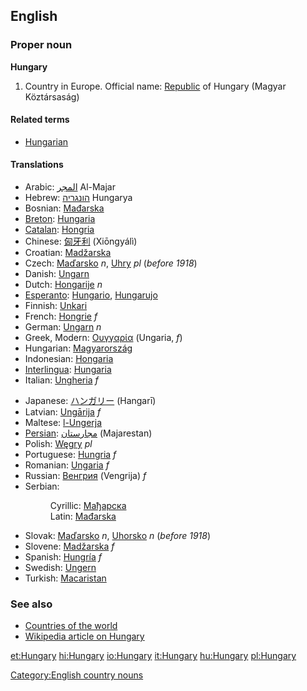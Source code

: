 ==English==
===Proper noun===
'''Hungary'''

# Country in Europe. Official name: [[Republic]] of Hungary (Magyar Köztársaság)

====Related terms====
*[[Hungarian]]

====Translations====
{{top}}
*Arabic: [[المجر]] Al-Majar
*Hebrew: [[הונגריה]] Hungarya
*Bosnian: [[Mađarska]] {{f}}
*[[Breton]]: [[Hungaria]]
*[[Catalan]]: [[Hongria]]
*Chinese: [[匈牙利]] (Xiōngyálì)
*Croatian: [[Madžarska]]
*Czech: [[Maďarsko]] ''n'', [[Uhry]] ''pl'' (''before 1918'')
*Danish: [[Ungarn]]
*Dutch: [[Hongarije]] ''n''
*[[Esperanto]]: [[Hungario]], [[Hungarujo]]
*Finnish: [[Unkari]]
*French: [[Hongrie]] ''f''
*German: [[Ungarn]] ''n''
*Greek, Modern: [[Ουγγαρία]] (Ungaria, ''f'')
*Hungarian: [[Magyarország]]
*Indonesian: [[Hongaria]]
*[[Interlingua]]: [[Hungaria]]
*Italian: [[Ungheria]] ''f''
{{mid}}
*Japanese: [[ハンガリー]] (Hangarī)
*Latvian: [[Ungārija]] ''f''
*Maltese: [[l-Ungerja]]
*[[Persian]]: [[مجارستان]] (Majarestan)
*Polish: [[Węgry]] ''pl''
*Portuguese: [[Hungria]] ''f''
*Romanian: [[Ungaria]] ''f''
*Russian: [[Венгрия]] (Vengrija) ''f''
*Serbian:
*:Cyrillic: [[Мађарска]] {{f}}
*:Latin: [[Mađarska]] {{f}}
*Slovak: [[Maďarsko]] ''n'', [[Uhorsko]] ''n'' (''before 1918'')
*Slovene: [[Madžarska]] ''f''
*Spanish: [[Hungría]] ''f''
*Swedish: [[Ungern]]
*Turkish: [[Macaristan]]
{{bottom}}

===See also===
* [[Countries of the world]]
* [[w:Hungary|Wikipedia article on Hungary]]
[[Category:English country nouns]]

[[et:Hungary]]
[[hi:Hungary]]
[[io:Hungary]]
[[it:Hungary]]
[[hu:Hungary]]
[[pl:Hungary]]